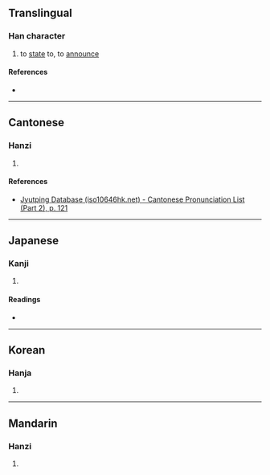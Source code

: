 {{character info/new}}
==Translingual==

===Han character===
{{Han char|rn=70|rad=方|as=07|sn=11|four=|canj=IBYHS|ids=⿱甫方}}

# to [[state]] to, to [[announce]]

====References====
* {{Han ref|kx=0483.150|dkj=13654|dj=0845.100|hdz=32180.010|uh=65C9|ud=26057}}

----

==Cantonese==

===Hanzi===
{{yue-hanzi|jyut=[[fu1]]|y=fu1}}

# {{rfdef|yue|sort=方07}}

====References====
* [http://www.iso10646hk.net/jp/document/download.jsp Jyutping Database (iso10646hk.net) - Cantonese Pronunciation List (Part 2), p. 121]

----

==Japanese==

===Kanji===
{{ja-kanji|grade=|rs=方07}}

# {{rfdef|ja|sort=方07}}

====Readings====
* {{ja-readings|on=[[ふ]] (fu)|kun=[[ふ]] (fu)}}

----

==Korean==

===Hanja===
{{ko-hanja|hangeul=가|eumhun=|rv=ga|mr=ka|y=ka}}

# {{rfdef|ko|sort=方07}}

----

==Mandarin==

===Hanzi===
{{cmn-hanzi|pin=[[fū]] ([[fu1]])|wg=fu<sup>1</sup>}}

# {{rfdef|cmn|sort=方07}}